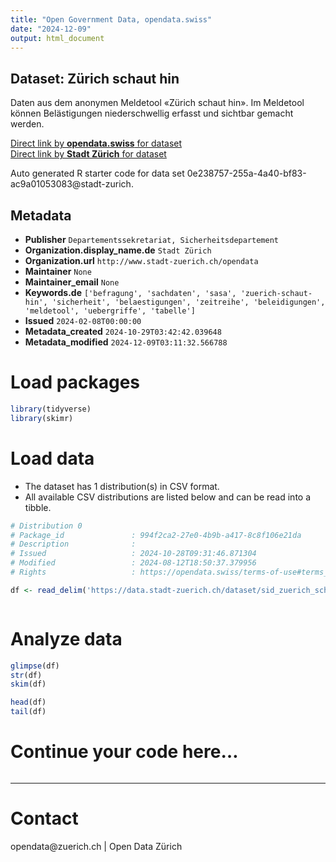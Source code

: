 ```yaml
---
title: "Open Government Data, opendata.swiss"
date: "2024-12-09"
output: html_document
---
```


## Dataset: Zürich schaut hin

Daten aus dem anonymen Meldetool «Zürich schaut hin». Im Meldetool können Belästigungen niederschwellig erfasst und sichtbar gemacht werden.

[Direct link by **opendata.swiss** for dataset](https://opendata.swiss/de/dataset/zurich-schaut-hin1)<br>
[Direct link by **Stadt Zürich** for dataset](https://data.stadt-zuerich.ch/dataset/sid_zuerich_schaut_hin_od6001)

Auto generated R starter code for data set 0e238757-255a-4a40-bf83-ac9a01053083@stadt-zurich.

## Metadata

- **Publisher** `Departementssekretariat, Sicherheitsdepartement`
- **Organization.display_name.de** `Stadt Zürich`
- **Organization.url** `http://www.stadt-zuerich.ch/opendata`
- **Maintainer** `None`
- **Maintainer_email** `None`
- **Keywords.de** `['befragung', 'sachdaten', 'sasa', 'zuerich-schaut-hin', 'sicherheit', 'belaestigungen', 'zeitreihe', 'beleidigungen', 'meldetool', 'uebergriffe', 'tabelle']`
- **Issued** `2024-02-08T00:00:00`
- **Metadata_created** `2024-10-29T03:42:42.039648`
- **Metadata_modified** `2024-12-09T03:11:32.566788`


# Load packages

```r

library(tidyverse)
library(skimr)

```

# Load data

-   The dataset has 1 distribution(s) in CSV format.
-   All available CSV distributions are listed below and can be read into a tibble.

```r

# Distribution 0
# Package_id               : 994f2ca2-27e0-4b9b-a417-8c8f106e21da
# Description              : 
# Issued                   : 2024-10-28T09:31:46.871304
# Modified                 : 2024-08-12T18:50:37.379956
# Rights                   : https://opendata.swiss/terms-of-use#terms_open

df <- read_delim('https://data.stadt-zuerich.ch/dataset/sid_zuerich_schaut_hin_od6001/download/BEV600OD6001.csv')



```

# Analyze data

```r

glimpse(df)
str(df)
skim(df)

head(df)
tail(df)

```

# Continue your code here...

```r

```

------------------------------------------------------------------------

# Contact

opendata@zuerich.ch | Open Data Zürich

